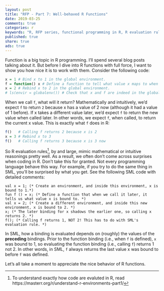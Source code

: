 ```yaml
---
layout: post
title: "RFP - Part 7: Well-behaved R Functions"
date: 2019-03-25
comments: true
categories: r
keywords: "R, RFP series, functional programming in R, R evaluation rules, variable rebinding in R, reassignment in R, evaluation rules in SML, variable shadowing in SML, R function calls, R functions, R function evaluation, Well-behaved R Functions"
published: true
share: true
ads: true
---
```


Function is a big topic in R programming. I'll spend several blog posts talking 
about it. But before I dive into R functions with full force, I want to show you 
how nice it is to work with them. Consider the following code:
```r
x = 1 # Bind x to 1 in the global environment.
f = function() x # Define a function to tell what value x maps to when we call it later.
x = 2 # Rebind x to 2 in the global environment.
# ls(envir = globalenv()) # Check that x and f are indeed in the global environment.
```

When we call `f`, what will it return? Mathematically and intuitively, we'd expect 
`f` to return `2` because x has a value of 2 now (although it had a value of 1 before). 
If x takes a different value later, we'd expect `f` to return the new value when 
called later. In other words, we expect `f`, when called, to return the current 
x value. This is exactly what `f` does in R:
```r
f()   # Calling f returns 2 because x is 2
x = 3 # Rebind x to 3
f()   # Calling f returns 3 because x is 3 now
```

So R evaluation rules[^1], by and large, mimic mathematical or intuitive reasonings 
pretty well. As a result, we often don't come across surprises when coding in R. 
Don't take this for granted. Not every programming language behave this way. For 
example, if you try to do the same thing in SML, you'll be surprised by 
what you get. See the following SML code with detailed comments:

```
val x = 1; (* Create an environment, and inside this environment, x is bound to 1.*)
fun f () = x; (* Define a function that when we call it later, it tells us what value x is bound to. *)
val x = 2; (* Create a different environment, and inside this new environment, x is bound to 2. *)
x; (* The later binding for x shadows the earlier one, so calling x returns 2. *)
f(); (* Calling f returns 1, NOT 2! This has to do with SML's evaluation rule. *)
```

In SML, how a binding is evaluated depends on (roughly) the values of the 
**preceding** bindings. Prior to the function binding (i.e., when `f` is defined), 
`x` was bound to 1, so evaluating the function binding (i.e., calling `f`) 
returns 1 not 2. In other words, in SML, `f` always returns the last value x was
bound to before `f` was defined. 

Let's all take a moment to appreciate the nice behavior of R functions.

[^1]: To understand exactly how code are evaluted in R, read https://masterr.org/r/understand-r-environments-part1/ 
